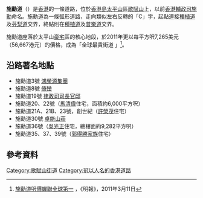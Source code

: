{{Infobox Hong Kong Road
|   中文街道名稱    =  施勳道
|   英文街道名稱    =  Severn Road
|   圖片    =  
|   圖片說明    =  
|   路段總長度    =  1.6
|   車速限制    =  50
|   行車線數量    =  雙線雙程、單線雙程及單線單程
|   所在地區    =  [[香港|香港]][[香港島|香港島]]
|   起點    =  [[中西區_(香港)|中西區]][[歌賦山|歌賦山]]<br/>[[種植道|種植道]]及[[芬梨道|芬梨道]]交界
|   終點    =  [[中西區_(香港)|中西區]][[歌賦山|歌賦山]]<br/>[[種植道|種植道]]及[[普樂道|普樂道]]交界
|   通車日期    =  20世紀初期
|   道路命名日期    = 1921年6月17日
|   道路舊名資料    =  
}}

'''施勳道'''（{{lang-en|Severn Road}}）是[[香港|香港]]的一條道路，位於[[香港島|香港島]][[太平山_(香港)|太平山]]區[[歌賦山|歌賦山]]上，以前[[香港輔政司|香港輔政司]][[施勳|施勳]]命名。施勳道為一條弧形道路，走向類似左右反轉的「C」字，起點連接[[種植道|種植道]]及[[芬梨道|芬梨道]]交界，終點則在[[種植道|種植道]]及[[普樂道|普樂道]]交界。

施勳道座落於太平山[[豪宅|豪宅]]區的核心地段，於2011年更以每平方呎7,265美元（56,667港元）的價格，成為「全球最貴街道
」<ref>[http://news.mingpao.com/20110311/gab1.htm 施勳道呎價蟬聯全球第一] {{Wayback|url=http://news.mingpao.com/20110311/gab1.htm |date=20200328151849 }}，《明報》，2011年3月11日</ref>。

==沿路著名地點==
*施勳道3號 [[鴻榮源集團|鴻榮源集團]]
*施勳道8號 [[倚巒|倚巒]]
*施勳道19號 [[律政司司長|律政司司長]][[官邸|官邸]]
*施勳道20、22號（[[馬清偉|馬清偉]]住宅，面積約6,000平方呎）
*施勳道21A、21B、23號，創世紀（[[許榮茂|許榮茂]]住宅）
*施勳道30號 [[卓能山莊|卓能山莊]]
*施勳道36號（[[吳光正|吳光正]]住宅，總樓面約9,282平方呎）
*施勳道35、37、39號（[[郭得勝家族|郭得勝家族]]住宅）

==參考資料==
<div class="references-small">
<references />
</div>

[[Category:歌賦山街道|Category:歌賦山街道]]
[[Category:冠以人名的香港道路|Category:冠以人名的香港道路]]